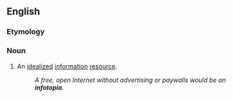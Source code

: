 ==English==

===Etymology===
{{blend|en|information|utopia}}

===Noun===
{{en-noun}}

# An [[idealized]] [[information]] [[resource]].
#: ''A free, open Internet without advertising or paywalls would be an '''infotopia'''.''